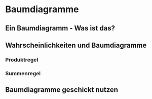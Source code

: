 # Baumdiagramme

## Ein Baumdiagramm - Was ist das?


## Wahrscheinlichkeiten und Baumdiagramme

### Produktregel

### Summenregel



## Baumdiagramme geschickt nutzen
